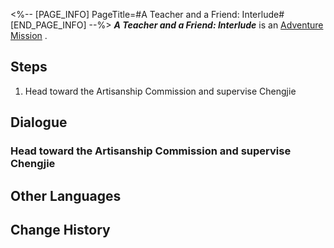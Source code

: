 <%-- [PAGE_INFO]
PageTitle=#A Teacher and a Friend: Interlude#
[END_PAGE_INFO] --%>
{{Stub|Dialogue.}}
{{Mission Infobox
|id            = 2020404
|title         = 
|image         = <!--Mission A Teacher and a Friend: Interlude.png-->
|type          = Adventure
|event_name    = 
|chapter       = 
|requirements  = Complete [[Adventure Mission]] ''[[A Teacher and a Friend: Interlude]]'' and wait for the next Daily [[Reset]]
|summary       = <!--official mission summary from Fate's Atlas-->
|characters    = Trailblazer
|startLocation = [[<!--starting world-->]] - [[<!--starting area-->]]
|world         = <!--starting world-->
|area          = <!--starting area-->
|prev          = 
|next          = 
|exp           = 
|credits       = 10000
|stellarJade   = 
|other         = {{Card List|}}
}}
'''''A Teacher and a Friend: Interlude''''' is an [[Adventure Mission]]<!--in [world]-->.

==Steps==
# Head toward the Artisanship Commission and supervise Chengjie

<!--
==Gameplay Notes==

--><!--
==Trial Character==

-->
==Dialogue==
{{Stub Dialogue}}
{{Dialogue Start}}
:{{tx}}
{{Dialogue End}}

===Head toward the Artisanship Commission and supervise Chengjie===
{{Mission Description|type=adventure|location=<!--to be added-->|update|Chengjie decides to complete Master Ryan's design and hopes you can accompany him while he works. You don't know if supervision like this can yield any result, but go ahead and do it anyway.<br />When someone requires supervision before they have the confidence to complete a task, that says a lot about that supervisee.}}
{{Dialogue Start}}
:{{tx}}
{{Dialogue End}}

==Other Languages==
{{Other Languages
|en   = A Teacher and a Friend: Interlude
|zhs  = 亦师亦友•承
|zht  = 亦師亦友•承
|ja   = 師であり、友であり・承
|ko   = 스승이자 벗•계승
|es   = Un maestro y un amigo (continuación I)
|fr   = Professeur et ami&nbsp;: Interlude
|ru   = Учитель и друг: Продолжение I
|th   = เป็นทั้งครูและเพื่อน: ภาคต่อ
|vi   = Vừa Thầy Vừa Bạn-Tiếp
|de   = Ein Lehrer und ein Freund: Fortsetzung I
|id   = Guru dan Teman: Bersambung
|pt   = Um Professor e um Colega: Interlúdio
}}

==Change History==
{{Change History|1.0}}

